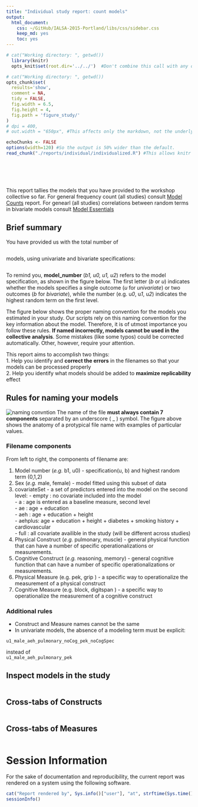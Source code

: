 ```yaml
---
title: "Individual study report: count models"
output:
  html_document:
    css: ~/GitHub/IALSA-2015-Portland/libs/css/sidebar.css
    keep_md: yes
    toc: yes
---
```




<!--  Set the working directory to the repository's base directory; this assumes the report is nested inside of two directories.-->
```r
# cat("Working directory: ", getwd())
  library(knitr)
  opts_knit$set(root.dir='../../')  #Don't combine this call with any other chunk -especially one that uses file paths.
```

<!-- Set the report-wide options, and point to the external code file. -->
```r
# cat("Working directory: ", getwd())
opts_chunk$set(
  results='show', 
  comment = NA, 
  tidy = FALSE,
  fig.width = 6.5, 
  fig.height = 4, 
  fig.path = 'figure_study/'
)
# dpi = 400,
# out.width = "650px", #This affects only the markdown, not the underlying png file.  The height will be scaled appropriately.

echoChunks <- FALSE
options(width=120) #So the output is 50% wider than the default.
read_chunk("./reports/individual/individualized.R") #This allows knitr to call chunks tagged in the underlying *.R file.
```

<!-- Load the sources.  Suppress the output when loading sources. --> 
```r
```

<!-- Load 'sourced' R files.  Suppress the output when loading packages. --> 
```r
```

<!-- load global data -->
```r
```

<!-- load sepecific data -->
```r
```

<!-- load functions used in the report -->
```r
```


This report tallies the models that you have provided to the workshop collective so far.  For general frequency count (all studies) consult [Model Counts](http://htmlpreview.github.io/?https://github.com/IALSA/IALSA-2015-Portland/blob/master/reports/counts.html) report.  For genearl (all studies) correlations between random terms in bivariate models consult [Model Essentials](http://htmlpreview.github.io/?https://github.com/IALSA/IALSA-2015-Portland/blob/master/reports/essentials.html)

## Brief summary

You have provided us with the total number of 
```r
```
models, using univariate and bivariate specifications:
```r
```

To remind you, **model_number** (*b1, u0, u1, u2*) refers to the model specification, as shown in the figure below.  The first letter (*b* or *u*) indicates whether the models specifies a single outcome (*u* for *univariate*) or two outcomes (*b* for *bivariate*), while the number (e.g. u*0*, u*1*, u*2*) indicates the highest random term on the first level. </br>

The figure below shows the proper naming convention for the models you estimated in your study. Our scripts rely on this naming convention for the key information about the model. Therefore, it is of utmost importance you follow these rules. **If named incorrectly, models cannot be used in the collective analysis**. Some mistakes (like some typos) could be corrected automatically. Other, however, require your attention.



This report aims to accomplish two things:   
  1. Help you identify and **correct the errors** in the filenames so that your models can be processed properly  
  2. Help you identify what models should be added to **maximize replicability** effect  


  

## Rules for naming your models
![naming convntion](../../libs/images/model_naming_convention.png)
The name of the file **must always contain 7 components** separated by an underscore ( _ ) symbol. The figure above shows the anatomy of a protypical file name with examples of particular values.

### Filename components
From left to right, the components of filename are:

  1. Model number (*e.g.* b1, u0) - specification(u, b) and highest random term (0,1,2)  
  2. Sex (*e.g.* male, female) - model fitted using this subset of data
  3. covariateSet - a set of predictors entered into the model on the second level:
    - empty : no covariate included into the model  
    - a : age is entered as a baseline measure, second level  
    - ae : age + education  
    - aeh : age + education + height  
    - aehplus: age + education + height + diabetes + smoking history + cardiovascular  
    - full : all covariate availible in the study (will be different across studies)  
  4. Physical Construct (*e.g.* pulmonary, muscle) - general physical function that can have a number of specific operationalizations or measurements.
  5. Cognitive Construct (*e.g.* reasoning, memory) - general cognitive function that can have a number of specific operationalizations or measurements.
  6. Physical Measure (e.g. pek, grip ) - a specific way to operationalize the measurement of a physical construct
  7. Cognitive Measure (e.g. block, digitspan ) - a specific way to operationalize the measurement of a cognitive construct  
  
### Additional rules
 
 - Construct and Measure names cannot be the same  
 - In univariate models, the absence of a modeling term must be explicit:
 
 ```
 u1_male_aeh_pulmonary_noCog_pek_noCogSpec
 ```
 instead of  
 ```
 u1_male_aeh_pulmonary_pek
 ```
  
## Inspect models in the study
```r
```


## Cross-tabs of Constructs
```r
```

## Cross-tabs of Measures
```r
```


# Session Information
For the sake of documentation and reproducibility, the current report was rendered on a system using the following software.

```r
cat("Report rendered by", Sys.info()["user"], "at", strftime(Sys.time(), "%Y-%m-%d, %H:%M %z"))
sessionInfo()
```
